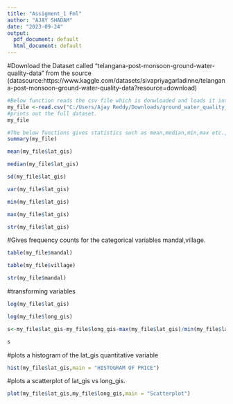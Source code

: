 ---
title: "Assigment_1 Fml"
author: "AJAY SHADAM"
date: "2023-09-24"
output:
  pdf_document: default
  html_document: default
---
#Download the Dataset called "telangana-post-monsoon-ground-water-quality-data" from the source (datasource:https://www.kaggle.com/datasets/sivapriyagarladinne/telangana-post-monsoon-ground-water-quality-data?resource=download)

```{r}
#Below function reads the csv file which is donwloaded and loads it into a dataframe -"my_file".
my_file <-read.csv("C:/Users/Ajay Reddy/Downloads/ground_water_quality_2018_post.csv")
#prints out the full dataset.
my_file
```
```{r}
#The below functions gives statistics such as mean,median,min,max etc., for the variable 'lat_gis'.  
summary(my_file)

mean(my_file$lat_gis)

median(my_file$lat_gis)

sd(my_file$lat_gis)

var(my_file$lat_gis)

min(my_file$lat_gis)

max(my_file$lat_gis)

str(my_file$lat_gis)
```
#Gives frequency counts for the categorical variables mandal,village.

```{r}
table(my_file$mandal)

table(my_file$village)

str(my_file$mandal)
```
#transforming variables

```{r}
log(my_file$lat_gis)

log(my_file$long_gis)

s<-my_file$lat_gis-my_file$long_gis-max(my_file$lat_gis)/min(my_file$lat_gis)

s
```
#plots a histogram of the lat_gis quantitative variable

```{r}
hist(my_file$lat_gis,main = "HISTOGRAM OF PRICE")
```
#plots a scatterplot of lat_gis vs long_gis.

```{r}
plot(my_file$lat_gis,my_file$long_gis,main = "Scatterplot")
```






